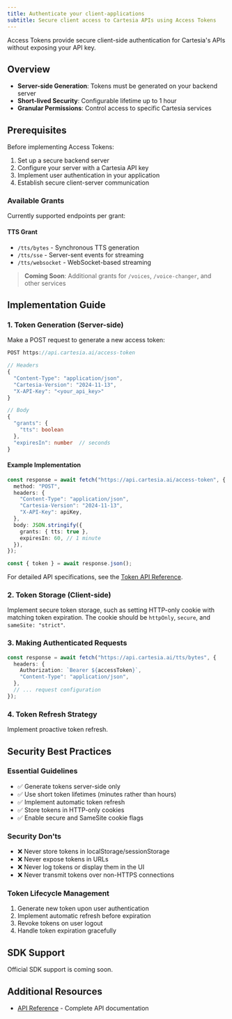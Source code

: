 ```yaml
---
title: Authenticate your client-applications
subtitle: Secure client access to Cartesia APIs using Access Tokens
---
```


Access Tokens provide secure client-side authentication for Cartesia's APIs without exposing your API key.

## Overview

- **Server-side Generation**: Tokens must be generated on your backend server
- **Short-lived Security**: Configurable lifetime up to 1 hour
- **Granular Permissions**: Control access to specific Cartesia services

## Prerequisites

Before implementing Access Tokens:

1. Set up a secure backend server
2. Configure your server with a Cartesia API key
3. Implement user authentication in your application
4. Establish secure client-server communication

### Available Grants

Currently supported endpoints per grant:

#### TTS Grant

- `/tts/bytes` - Synchronous TTS generation
- `/tts/sse` - Server-sent events for streaming
- `/tts/websocket` - WebSocket-based streaming

> **Coming Soon**: Additional grants for `/voices`, `/voice-changer`, and other services

## Implementation Guide

### 1. Token Generation (Server-side)

Make a POST request to generate a new access token:

```typescript
POST https://api.cartesia.ai/access-token

// Headers
{
  "Content-Type": "application/json",
  "Cartesia-Version": "2024-11-13",
  "X-API-Key": "<your_api_key>"
}

// Body
{
  "grants": {
    "tts": boolean
  },
  "expiresIn": number  // seconds
}
```

#### Example Implementation

```typescript
const response = await fetch("https://api.cartesia.ai/access-token", {
  method: "POST",
  headers: {
    "Content-Type": "application/json",
    "Cartesia-Version": "2024-11-13",
    "X-API-Key": apiKey,
  },
  body: JSON.stringify({
    grants: { tts: true },
    expiresIn: 60, // 1 minute
  }),
});

const { token } = await response.json();
```

For detailed API specifications, see the [Token API Reference](/api-reference/identity-and-access/access-token).

### 2. Token Storage (Client-side)

Implement secure token storage, such as setting HTTP-only cookie with matching token expiration. The cookie should be `httpOnly`, `secure`, and `sameSite: "strict"`.

### 3. Making Authenticated Requests

```typescript
const response = await fetch("https://api.cartesia.ai/tts/bytes", {
  headers: {
    Authorization: `Bearer ${accessToken}`,
    "Content-Type": "application/json",
  },
  // ... request configuration
});
```

### 4. Token Refresh Strategy

Implement proactive token refresh.

## Security Best Practices

### Essential Guidelines

- ✅ Generate tokens server-side only
- ✅ Use short token lifetimes (minutes rather than hours)
- ✅ Implement automatic token refresh
- ✅ Store tokens in HTTP-only cookies
- ✅ Enable secure and SameSite cookie flags

### Security Don'ts

- ❌ Never store tokens in localStorage/sessionStorage
- ❌ Never expose tokens in URLs
- ❌ Never log tokens or display them in the UI
- ❌ Never transmit tokens over non-HTTPS connections

### Token Lifecycle Management

1. Generate new token upon user authentication
2. Implement automatic refresh before expiration
3. Revoke tokens on user logout
4. Handle token expiration gracefully

## SDK Support

Official SDK support is coming soon.

## Additional Resources

- [API Reference](/api-reference/identity-and-access/access-token) - Complete API documentation
